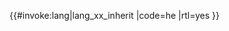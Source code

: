 <includeonly>{{#invoke:lang|lang_xx_inherit
|code=he
|rtl=yes
}}</includeonly><noinclude>
{{Documentation}}
</noinclude>